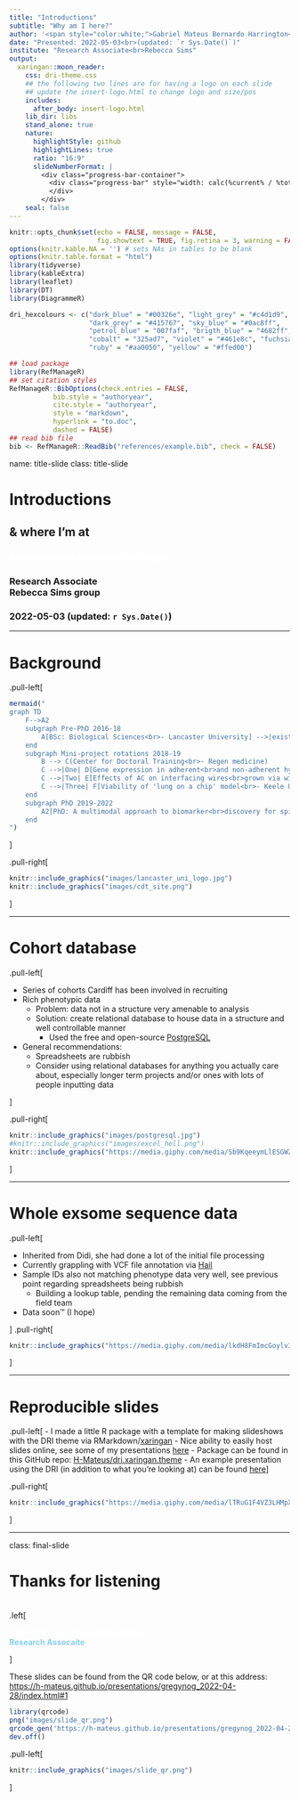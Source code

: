 ```yaml
---
title: "Introductions"
subtitle: "Why am I here?"
author: '<span style="color:white;">Gabriel Mateus Bernardo Harrington</span>'
date: "Presented: 2022-05-03<br>(updated: `r Sys.Date()`)"
institute: "Research Associate<br>Rebecca Sims"
output:
  xaringan::moon_reader:
    css: dri-theme.css
    ## the following two lines are for having a logo on each slide
    ## update the insert-logo.html to change logo and size/pos
    includes:
      after_body: insert-logo.html
    lib_dir: libs
    stand_alone: true
    nature:
      highlightStyle: github
      highlightLines: true
      ratio: "16:9"
      slideNumberFormat: |
        <div class="progress-bar-container">
          <div class="progress-bar" style="width: calc(%current% / %total% * 100%);">
          </div>
        </div>
    seal: false
---
```


```r
knitr::opts_chunk$set(echo = FALSE, message = FALSE,
                      fig.showtext = TRUE, fig.retina = 3, warning = FALSE)
options(knitr.kable.NA = '') # sets NAs in tables to be blank
options(knitr.table.format = "html")
library(tidyverse)
library(kableExtra)
library(leaflet)
library(DT)
library(DiagrammeR)
```

```r
dri_hexcolours <- c("dark_blue" = "#00326e", "light_grey" = "#c4d1d9",
                    "dark_grey" = "#415767", "sky_blue" = "#0ac8ff",
                    "petrol_blue" = "007faf", "brigth_blue" = "4682ff",
                    "cobalt" = "325ad7", "violet" = "#461e8c", "fuchsia" = "#fa2d6e",
                    "ruby" = "#aa0050", "yellow" = "#ffed00")
```

```r
## load package
library(RefManageR)
## set citation styles
RefManageR::BibOptions(check.entries = FALSE,
           bib.style = "authoryear",
           cite.style = "authoryear",
           style = "markdown",
           hyperlink = "to.doc",
           dashed = FALSE)
## read bib file
bib <- RefManageR::ReadBib("references/example.bib", check = FALSE)
```

name: title-slide
class: title-slide

# Introductions
## & where I'm at

### <span style="color:white;">Gabriel Mateus Bernardo Harrington</span>
### Research Associate<br>Rebecca Sims group
### 2022-05-03 (updated: `r Sys.Date()`)

---

# Background

.pull-left[

```r
mermaid("
graph TD
    F-->A2
    subgraph Pre-PhD 2016-18
        A[BSc: Biological Sciences<br>- Lancaster University] -->|existential angst| B(Optogenetics in Cochlea implants<br>- Bionics institute, Melbourne)
    end
    subgraph Mini-project rotations 2018-19
        B --> C(Center for Doctoral Training<br>- Regen medicine)
        C -->|One| D[Gene expression in adherent<br>and non-adherent hydrogels<br>- Loughborough University]
        C -->|Two| E[Effects of AC on interfacing wires<br>grown via wireless electrochemisty<br>- Nottingham University]
        C -->|Three| F[Viability of 'lung on a chip' model<br>- Keele University]
    end
    subgraph PhD 2019-2022
        A2[PhD: A multimodal approach to biomarker<br>discovery for spinal cord injury]-->B2[Here!]
    end
")
```

]

.pull-right[

```r
knitr::include_graphics("images/lancaster_uni_logo.jpg")
knitr::include_graphics("images/cdt_site.png")
```

]

---

# Cohort database

.pull-left[

- Series of cohorts Cardiff has been involved in recruiting
- Rich phenotypic data
  - Problem: data not in a structure very amenable to analysis
  - Solution: create relational database to house data in a structure and well controllable manner
    - Used the free and open-source [PostgreSQL](https://www.postgresql.org/)
- General recommendations:
  - Spreadsheets are rubbish
  - Consider using relational databases for anything you actually care about, especially longer term projects and/or ones with lots of people inputting data

]

.pull-right[

```r
knitr::include_graphics("images/postgresql.jpg")
#knitr::include_graphics("images/excel_hell.png")
knitr::include_graphics("https://media.giphy.com/media/Sb9KqeeymLlESGWZyE/giphy.gif")
```

]

---

# Whole exsome sequence data

.pull-left[

- Inherited from Didi, she had done a lot of the initial file processing
- Currently grappling with VCF file annotation via [Hail](https://hail.is/)
- Sample IDs also not matching phenotype data very well, see previous point regarding spreadsheets being rubbish
  - Building a lookup table, pending the remaining data coming from the field team
- Data soon&trade; (I hope)

]
.pull-right[

```r
knitr::include_graphics("https://media.giphy.com/media/lkdH8FmImcGoylv3t3/giphy.gif")
```

]

---

# Reproducible slides

.pull-left[
- I made a little R package with a template for making slideshows with the DRI theme via RMarkdown/[xaringan](https://github.com/yihui/xaringan)
- Nice ability to easily host slides online, see some of my presentations [here](https://h-mateus.github.io/presentations/)
- Package can be found in this GitHub repo: [H-Mateus/dri.xaringan.theme](https://github.com/H-Mateus/dri.xaringan.theme)
- An example presentation using the DRI (in addition to what you're looking at) can be found [here](https://h-mateus.github.io/presentations/example_dri_theme/index.html#1)
]

.pull-right[
```r
knitr::include_graphics("https://media.giphy.com/media/lTRuG1F4VZ3LHMpXY2/giphy.gif")
```
]

---

class: final-slide

# Thanks for listening

<br>
.left[
<div style="color:skyblue;">
<span style="color:white;"><b>Gabriel Mateus Bernardo Harrington</b></span><br>
<b>Research Assocaite</b><br>
<b></b>
</div>

]

These slides can be found from the QR code below, or at this address:<br>[https://h-mateus.github.io/presentations/gregynog_2022-04-28/index.html#1](https://h-mateus.github.io/presentations/gregynog_2022-04-28/index.html#1)

```r
library(qrcode)
png("images/slide_qr.png")
qrcode_gen('https://h-mateus.github.io/presentations/gregynog_2022-04-28/index.html#1')
dev.off()
```

.pull-left[
```r
knitr::include_graphics("images/slide_qr.png")
```
]
